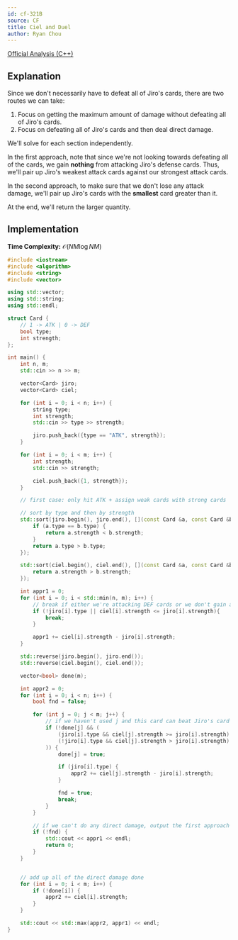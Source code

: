 ```yaml
---
id: cf-321B
source: CF
title: Ciel and Duel
author: Ryan Chou
---
```

 
[Official Analysis (C++)](https://codeforces.com/blog/entry/8192)

## Explanation

Since we don't necessarily have to defeat all of Jiro's cards, there are two routes we can take:
1. Focus on getting the maximum amount of damage without defeating all of Jiro's cards.
2. Focus on defeating all of Jiro's cards and then deal direct damage.

We'll solve for each section independently.

In the first approach, note that since we're not looking towards defeating all of the cards, we gain **nothing** from attacking Jiro's defense cards. Thus, we'll pair up Jiro's weakest attack cards against our strongest attack cards.

In the second approach, to make sure that we don't lose any attack damage, we'll pair up Jiro's cards with the **smallest** card greater than it.

At the end, we'll return the larger quantity.

## Implementation

**Time Complexity:** $\mathcal{O}(NM \log NM)$

<LanguageSection>
<CPPSection>

```cpp
#include <iostream>
#include <algorithm>
#include <string>
#include <vector>

using std::vector;
using std::string;
using std::endl;

struct Card {
	// 1 -> ATK | 0 -> DEF
	bool type;
	int strength;
};

int main() {
	int n, m;
	std::cin >> n >> m;

	vector<Card> jiro;
	vector<Card> ciel;

	for (int i = 0; i < n; i++) {
		string type;
		int strength;
		std::cin >> type >> strength;

		jiro.push_back({type == "ATK", strength});
	}

	for (int i = 0; i < m; i++) {
		int strength;
		std::cin >> strength;

		ciel.push_back({1, strength});
	}

	// first case: only hit ATK + assign weak cards with strong cards

	// sort by type and then by strength
	std::sort(jiro.begin(), jiro.end(), [](const Card &a, const Card &b) {
		if (a.type == b.type) {
			return a.strength < b.strength;
		}
		return a.type > b.type; 
	});

	std::sort(ciel.begin(), ciel.end(), [](const Card &a, const Card &b) {
		return a.strength > b.strength;
	});

	int appr1 = 0;
	for (int i = 0; i < std::min(n, m); i++) {
		// break if either we're attacking DEF cards or we don't gain anything
		if (!jiro[i].type || ciel[i].strength <= jiro[i].strength){
			break;
		}

		appr1 += ciel[i].strength - jiro[i].strength;
	}

	std::reverse(jiro.begin(), jiro.end());
	std::reverse(ciel.begin(), ciel.end());

	vector<bool> done(m);

	int appr2 = 0;
	for (int i = 0; i < n; i++) {
		bool fnd = false;

		for (int j = 0; j < m; j++) {
			// if we haven't used j and this card can beat Jiro's card
			if (!done[j] && (
				(jiro[i].type && ciel[j].strength >= jiro[i].strength) ||
				(!jiro[i].type && ciel[j].strength > jiro[i].strength)
			)) {
				done[j] = true;

				if (jiro[i].type) {
					appr2 += ciel[j].strength - jiro[i].strength;
				}

				fnd = true;
				break;
			}
		}

		// if we can't do any direct damage, output the first approach
		if (!fnd) {
			std::cout << appr1 << endl;
			return 0;
		}
	}


	// add up all of the direct damage done
	for (int i = 0; i < m; i++) {
		if (!done[i]) {
			appr2 += ciel[i].strength;
		}
	}

	std::cout << std::max(appr2, appr1) << endl;
}
```
</CPPSection>
</LanguageSection>
